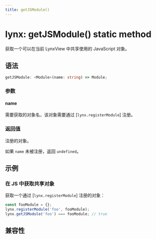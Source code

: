 ```yaml
---
title: getJSModule()
---
```


# lynx: getJSModule() static method

获取一个可以在当前 LynxView 中共享使用的 JavaScript 对象。

## 语法

```ts
getJSModule: <Module>(name: string) => Module;
```

### 参数

#### name

需要获取的对象名，该对象需要通过 [`lynx.registerModule`] 注册。

### 返回值

注册的对象。

如果 `name` 未被注册，返回 `undefined`。

## 示例

### 在 JS 中获取共享对象

获取一个通过 [`lynx.registerModule`] 注册的对象：

```js
const fooModule = {};
lynx.registerModule('foo', fooModule);
lynx.getJSModule('foo') === fooModule; // true
```

## 兼容性


<LegacyCompatTable metadata="lynx-api/lynx/getJSModule" />
